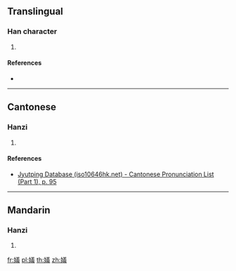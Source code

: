 {{character info/new}}
==Translingual==

===Han character===
{{Han char|rn=38|rad=女|as=13|sn=16|four=|canj=VTGI|ids=⿰女義}}

# {{defn|Han|sort=女13}}

====References====
* {{Han ref|kx=0272.251|dkj=06794|dj=0540.280|hdz=21085.060|uh=5B1F|ud=23327}}

----

==Cantonese==

===Hanzi===
{{yue-hanzi|jyut=[[ji6]]|y=yi6}}

# {{defn|lang=yue|sort=女13}}

====References====
* [http://www.iso10646hk.net/jp/document/download.jsp Jyutping Database (iso10646hk.net) - Cantonese Pronunciation List (Part 1), p. 95]

----

==Mandarin==

===Hanzi===
{{cmn-hanzi|pin=[[yì]] ([[yi4]])|wg=i<sup>4</sup>}}

# {{defn|lang=cmn|sort=女13}}

[[fr:嬟]]
[[pl:嬟]]
[[th:嬟]]
[[zh:嬟]]